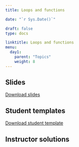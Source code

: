 ---
title: Loops and functions 

date: "`r Sys.Date()`"

draft: false
type: docs

linktitle: Loops and functions
menu:
  day1:
    parent: "Topics"
    weight: 8
---

<!-- ## Presentation video -->

<!-- ```{r, echo=F} -->
<!-- blogdown::shortcode("vimeo", "473054054") -->
<!-- ``` -->

## Slides

[Download slides](../../../Course_Modularization/Intro to R/Slides/05_loops_function_slides.pptx)

## Student templates

[Download student template](../../../Course_Modularization/Intro to R/Worksheets/Student Templates/05_loops_and_functions_template.Rmd)

## Instructor solutions

<!-- Solutions will be provided upon request. -->

<!-- [Download instructor solutions](../../../Course_Modularization/Intro to R/Worksheets/Solutions/05_loops_and_functions_solutions.Rmd) -->

